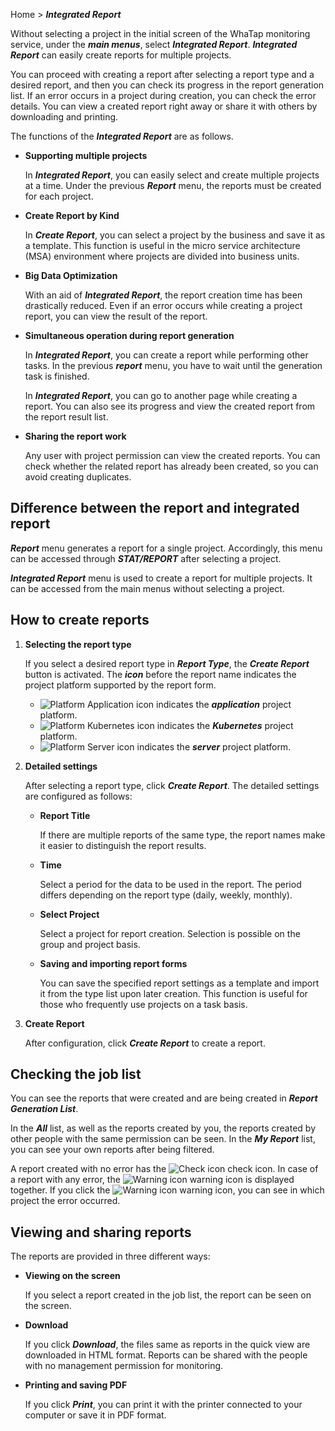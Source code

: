 Home > **_Integrated Report_**

Without selecting a project in the initial screen of the WhaTap monitoring service, under the **_main menus_**, select **_Integrated Report_**. **_Integrated Report_** can easily create reports for multiple projects. 

You can proceed with creating a report after selecting a report type and a desired report, and then you can check its progress in the report generation list. If an error occurs in a project during creation, you can check the error details. You can view a created report right away or share it with others by downloading and printing.

<ImgLang img='integration_report_01.png' />

The functions of the **_Integrated Report_** are as follows.

- **Supporting multiple projects**

  In **_Integrated Report_**, you can easily select and create multiple projects at a time. Under the previous **_Report_** menu, the reports must be created for each project.

- **Create Report by Kind**

  In **_Create Report_**, you can select a project by the business and save it as a template. This function is useful in the micro service architecture (MSA) environment where projects are divided into business units.

- **Big Data Optimization**

  With an aid of **_Integrated Report_**, the report creation time has been drastically reduced. Even if an error occurs while creating a project report, you can view the result of the report.

- **Simultaneous operation during report generation**

  In **_Integrated Report_**, you can create a report while performing other tasks. In the previous **_report_** menu, you have to wait until the generation task is finished.

  In **_Integrated Report_**, you can go to another page while creating a report. You can also see its progress and view the created report from the report result list. 

- **Sharing the report work**

  Any user with project permission can view the created reports. You can check whether the related report has already been created, so you can avoid creating duplicates.

## Difference between the report and integrated report

**_Report_** menu generates a report for a single project. Accordingly, this menu can be accessed through **_STAT/REPORT_** after selecting a project.

**_Integrated Report_** menu is used to create a report for multiple projects. It can be accessed from the main menus without selecting a project.

## How to create reports

1. **Selecting the report type**  

   <ImgLang img='integration_report_02.png' />

   If you select a desired report type in **_Report Type_**, the **_Create Report_** button is activated. The **_icon_** before the report name indicates the project platform supported by the report form.  

   - ![Platform Application icon](/img/platform-application.svg) indicates the **_application_** project platform.
   - ![Platform Kubernetes icon](/img/platform-kubernetes.svg) indicates the **_Kubernetes_** project platform.
   - ![Platform Server icon](/img/platform-server.svg) indicates the **_server_** project platform.  

2. **Detailed settings**  

   <ImgLang img='master_report.png' />

   After selecting a report type, click **_Create Report_**. The detailed settings are configured as follows:

   - **Report Title**

     If there are multiple reports of the same type, the report names make it easier to distinguish the report results.

   - **Time**

     Select a period for the data to be used in the report. The period differs depending on the report type (daily, weekly, monthly).  

   - **Select Project**

     Select a project for report creation. Selection is possible on the group and project basis.  

   - **Saving and importing report forms**

     You can save the specified report settings as a template and import it from the type list upon later creation. This function is useful for those who frequently use projects on a task basis.

3. **Create Report**

   After configuration, click **_Create Report_** to create a report.

## Checking the job list

<ImgLang img='integration_report_03.png' />

You can see the reports that were created and are being created in **_Report Generation List_**. 

In the **_All_** list, as well as the reports created by you, the reports created by other people with the same permission can be seen. In the **_My Report_** list, you can see your own reports after being filtered.

A report created with no error has the <span class='woer'>![Check icon](/img/ic-check-bl.svg) check</span> icon. In case of a report with any error, the <span class='wer'>![Warning icon](/img/ic-warning-org.svg) warning</span> icon is displayed together. If you click the <span class='wer'>![Warning icon](/img/ic-warning-org.svg) warning</span> icon, you can see in which project the error occurred.

## Viewing and sharing reports

<ImgLang img='integration_report_04.png' />

The reports are provided in three different ways:

- **Viewing on the screen**

  If you select a report created in the job list, the report can be seen on the screen.

- **Download**

  If you click **_Download_**, the files same as reports in the quick view are downloaded in HTML format. Reports can be shared with the people with no management permission for monitoring.

- **Printing and saving PDF**

  If you click **_Print_**, you can print it with the printer connected to your computer or save it in PDF format.
